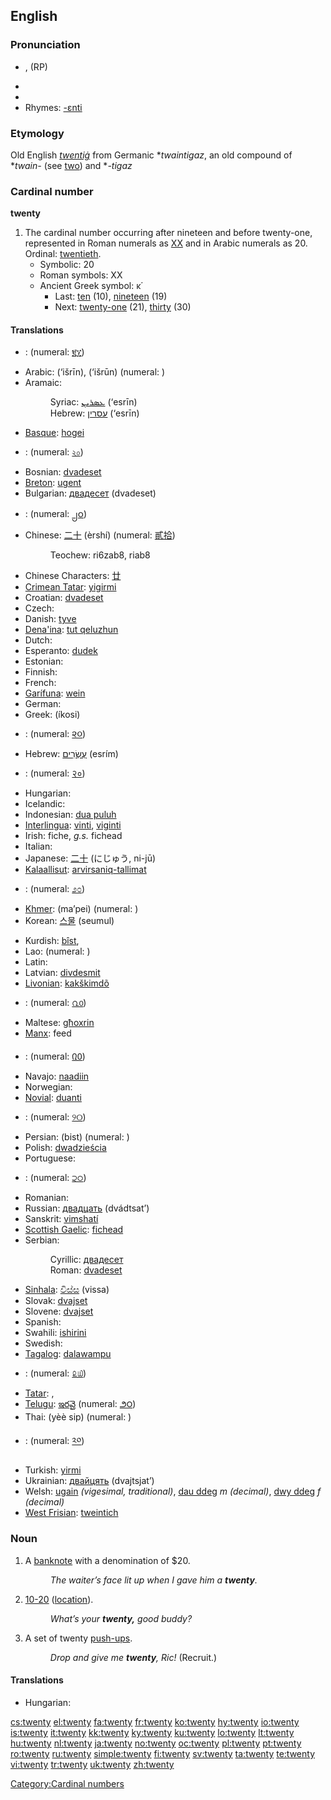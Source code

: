 ==English==

{{rank|appear|thoughts|former|662|twenty|lips|donations|George}}

===Pronunciation===
* {{IPA|/twɛntiː/}}, {{IPAchar|/twɛniː/}} (RP)
* {{audio|en-us-twenty.ogg|Audio (US)}}
* {{audio|en-uk-twenty.ogg|Audio (UK)}}
* Rhymes: [[Rhymes:English:-ɛnti|-ɛnti]]

===Etymology===
Old English ''[[twentiġ]]'' from Germanic *''twaintigaz'', an old compound of *''twain-'' (see [[two]]) and *''-tigaz''

===Cardinal number===
'''twenty'''

# The cardinal number occurring after nineteen and before twenty-one, represented in Roman numerals as [[XX]] and in Arabic numerals as 20.  Ordinal: [[twentieth]].
#* Symbolic: 20
#* Roman symbols: XX
#* Ancient Greek symbol: κ΄
#** Last: [[ten]] (10), [[nineteen]] (19)
#** Next: [[twenty-one]] (21), [[thirty]] (30)

====Translations====
{{trans-top|cardinal number}}
* {{trreq|Amharic}}: (numeral: [[፪፲]])
* Arabic: {{Arab|[[عشرين]]}} (‘išrīn), {{Arab|[[عشرون]]}} (‘išrūn) (numeral: {{Arab|[[٢٠]]}})
* Aramaic:
*: Syriac: [[ܥܣܪܝܢ]] (‘esrīn) {{c}}
*: Hebrew: [[עסרין]] (‘esrīn) {{c}}
* [[Basque]]: [[hogei]]
* {{trreq|Bengali}}: (numeral: [[২০]])
* Bosnian: [[dvadeset]]
* [[Breton]]: [[ugent]]
* Bulgarian: [[двадесет]] (dvadeset)
* {{trreq|Burmese}}: (numeral: [[၂၀]])
* Chinese: [[二十]] (èrshí) (numeral: [[貳拾]])
*: Teochew: ri6zab8, riab8
* Chinese Characters: [[廿]]
* [[Crimean Tatar]]: [[yigirmi]]
* Croatian: [[dvadeset]]
* Czech: {{t-|cs|dvacet}}
* Danish: [[tyve]]
* [[Dena'ina]]: [[tut qeluzhun]]
* Dutch: {{t+|nl|twintig|f}}
* Esperanto: [[dudek]]
* Estonian: {{t-|et|kakskümmend}}
* Finnish: {{t+|fi|kaksikymmentä}}
* French: {{t+|fr|vingt|m}}
* [[Garífuna]]: [[wein]]
* German: {{t+|de|zwanzig|f}}
* Greek: {{t+|el|είκοσι|sc=Grek}} (íkosi)
* {{trreq|Gujarati}}: (numeral: [[૨૦]])
* Hebrew: [[עשרים|עֶשְׂרִים]] (esrím) {{m|f}}
* {{trreq|Hindi}}: (numeral: [[२०]])
* Hungarian: {{t+|hu|húsz}}
* Icelandic: {{t+|is|tuttugu}}
* Indonesian: [[dua puluh]]
* [[Interlingua]]: [[vinti]], [[viginti]]
* Irish: fiche, ''g.s.'' fichead
* Italian: {{t+|it|venti|m}}
* Japanese: [[二十]] (にじゅう, ni-jū)
* [[Kalaallisut]]: [[arvirsaniq-tallimat]]
* {{trreq|Kannada}}: (numeral: [[೨೦]])
* [[Khmer]]: {{Khmr|[[ម្ភៃ]]}} (ma’pei) (numeral: {{Khmr|[[២០]]}})
* Korean: [[스물]] (seumul)
{{trans-mid}}
* Kurdish: [[bîst]], {{KUchar|[[بیست]]}}
* Lao: {{t|lo|ຊາວ|tr=saaw|sc=Laoo}} (numeral: {{Laoo|[[໒໐]]}})
* Latin: {{t-|la|viginti}}
* Latvian: [[divdesmit]]
* [[Livonian]]: [[kakškimdõ]]
* {{trreq|Malayalam}}: (numeral: [[൨൦]])
* Maltese: [[għoxrin]]
* [[Manx]]: feed
* {{trreq|Mongolian}}: (numeral: [[᠒᠐]])
* Navajo: [[naadiin]]
* Norwegian: {{t+|no|tjue}}
* [[Novial]]: [[duanti]]
* {{trreq|Oriya}}: (numeral: [[୨୦]])
* Persian: {{fa-Arab|[[بيست]]}} (bist) (numeral: {{fa-Arab|[[۲۰]]}})
* Polish: [[dwadzieścia]]
* Portuguese: {{t+|pt|vinte}}
* {{trreq|Punjabi}}: (numeral: [[੨੦]])
* Romanian: {{t+|ro|douăzeci}}
* Russian: [[двадцать]] (dvádtsat’)
* Sanskrit: [[vimshatí]]
* [[Scottish Gaelic]]: [[fichead]]
* Serbian:
*: Cyrillic: [[двадесет]]
*: Roman: [[dvadeset]]
* [[Sinhala]]: [[විස්ස]] (vissa)
* Slovak: [[dvajset]]
* Slovene: [[dvajset]]
* Spanish: {{t+|es|veinte}}
* Swahili: [[ishirini]]
* Swedish: {{t+|sv|tjugo}}
* [[Tagalog]]: [[dalawampu]]
* {{trreq|Tamil}}: (numeral: [[௨௰]])
* [[Tatar]]: {{t+|tt|егерме|sc=Cyrl|xs=Tatar}}, {{t-|tt|yegerme|xs=Tatar}}
* [[Telugu]]: [[ఇరవై]] (numeral: [[౨౦]])
* Thai: {{Thai|[[ยี่สิบ]]}} (yèè sip) (numeral: {{Thai|[[๒๐]]}})
* {{trreq|Tibetan}}: (numeral: [[༢༠]])
* Turkish: [[yirmi]]
* Ukrainian: [[двайцять]] (dvajtsjat’)
* Welsh: [[ugain]] ''(vigesimal, traditional)'', [[dau ddeg]] ''m (decimal)'', [[dwy ddeg]] ''f (decimal)''
* [[West Frisian]]: [[tweintich]]
{{trans-bottom}}

===Noun===
{{en-noun|twenties}}

# {{colloquial}} A [[banknote]] with a denomination of $20.
#: ''The waiter’s face lit up when I gave him a '''twenty'''.''
# {{context|CB|_|slang}} [[10-20]] ([[location]]).
#: ''What’s your '''twenty,''' good buddy?''
# {{military}} A set of twenty [[push-up]]s.
#: ''Drop and give me '''twenty''', Ric!''  (Recruit.)

====Translations====
{{trans-top|a banknote with a denomination of $20}}
* Hungarian: {{t|hu|húszas}}
{{trans-mid}}
{{trans-bottom}}

{{trans-top|CB slang - location}}
{{trans-mid}}
{{trans-bottom}}

[[Category:Cardinal numbers]]

[[cs:twenty]]
[[el:twenty]]
[[fa:twenty]]
[[fr:twenty]]
[[ko:twenty]]
[[hy:twenty]]
[[io:twenty]]
[[is:twenty]]
[[it:twenty]]
[[kk:twenty]]
[[ky:twenty]]
[[ku:twenty]]
[[lo:twenty]]
[[lt:twenty]]
[[hu:twenty]]
[[nl:twenty]]
[[ja:twenty]]
[[no:twenty]]
[[oc:twenty]]
[[pl:twenty]]
[[pt:twenty]]
[[ro:twenty]]
[[ru:twenty]]
[[simple:twenty]]
[[fi:twenty]]
[[sv:twenty]]
[[ta:twenty]]
[[te:twenty]]
[[vi:twenty]]
[[tr:twenty]]
[[uk:twenty]]
[[zh:twenty]]